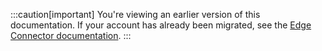 :::caution[important]
You're viewing an earlier version of this documentation. If your account has already been migrated, see the [Edge Connector documentation](/en/documentation/products/secure/edge-connector/).
:::
